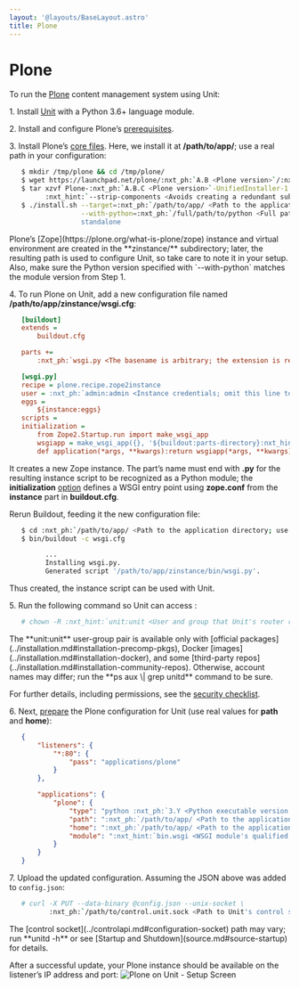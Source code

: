 ```yaml
---
layout: '@layouts/BaseLayout.astro'
title: Plone
---
```

# Plone

To run the [Plone](https://plone.org) content management system using Unit:

1\. Install [Unit](../installation.md#installation-precomp-pkgs) with a Python 3.6+ language module.

2\. Install and configure Plone’s [prerequisites](https://docs.plone.org/manage/installing/requirements.html).

3\. Install Plone’s [core files](https://docs.plone.org/manage/installing/installation.html).  Here, we install it at **/path/to/app/**; use a real path in your configuration:

```bash
   $ mkdir /tmp/plone && cd /tmp/plone/
   $ wget https://launchpad.net/plone/:nxt_ph:`A.B <Plone version>`/:nxt_ph:`A.B.C <Plone version>`/+download/Plone-:nxt_ph:`A.B.C <Plone version>`-UnifiedInstaller-1.0.tgz
   $ tar xzvf Plone-:nxt_ph:`A.B.C <Plone version>`-UnifiedInstaller-1.0.tgz  \
         :nxt_hint:`--strip-components <Avoids creating a redundant subdirectory>`=1
   $ ./install.sh --target=:nxt_ph:`/path/to/app/ <Path to the application directory; use a real path in your configuration>`  \
                  --with-python=:nxt_ph:`/full/path/to/python <Full pathname of the Python executable used to create Plone's virtual environment>`  \
                  standalone
```

<Note type="note">
Plone’s [Zope](https://plone.org/what-is-plone/zope) instance and virtual environment are created in the **zinstance/** subdirectory; later, the resulting path is used to configure Unit, so take care to note it in your setup. Also, make sure the Python version specified with `--with-python` matches the module version from Step 1.
</Note>

4\. To run Plone on Unit, add a new configuration file named **/path/to/app/zinstance/wsgi.cfg**:

```cfg
   [buildout]
   extends =
       buildout.cfg

   parts +=
       :nxt_ph:`wsgi.py <The basename is arbitrary; the extension is required to make the resulting Python module discoverable>`

   [wsgi.py]
   recipe = plone.recipe.zope2instance
   user = :nxt_ph:`admin:admin <Instance credentials; omit this line to configure them interactively>`
   eggs =
       ${instance:eggs}
   scripts =
   initialization =
       from Zope2.Startup.run import make_wsgi_app
       wsgiapp = make_wsgi_app({}, '${buildout:parts-directory}:nxt_hint:`/instance/etc/zope.conf <Path to the Zope instance's configuration>`')
       def application(*args, **kwargs):return wsgiapp(*args, **kwargs)
```

It creates a new Zope instance.  The part’s name must end with **.py** for the resulting instance script to be recognized as a Python module; the **initialization** [option](https://pypi.org/project/plone.recipe.zope2instance/#common-options) defines a WSGI entry point using **zope.conf** from the **instance** part in **buildout.cfg**.

Rerun Buildout, feeding it the new configuration file:

```bash
   $ cd :nxt_ph:`/path/to/app/ <Path to the application directory; use a real path in your configuration>`zinstance/
   $ bin/buildout -c wsgi.cfg

         ...
         Installing wsgi.py.
         Generated script '/path/to/app/zinstance/bin/wsgi.py'.
```

Thus created, the instance script can be used with Unit.

5\. Run the following command so Unit can access :

```bash
   # chown -R :nxt_hint:`unit:unit <User and group that Unit's router runs as by default>` :nxt_ph:`/path/to/app/ <Path to the application files such as /data/www/app/; use a real path in your commands>`
```

<Note type="note">
The **unit:unit** user-group pair is available only with [official packages](../installation.md#installation-precomp-pkgs), Docker [images](../installation.md#installation-docker), and some [third-party repos](../installation.md#installation-community-repos). Otherwise, account names may differ; run the **ps aux \| grep unitd** command to be sure.
</Note>

For further details, including permissions, see the [security checklist](security.md#security-apps).

6\. Next, [prepare](../configuration.md#configuration-python) the Plone configuration for Unit (use real values for **path** and **home**):

```json
   {
       "listeners": {
           "*:80": {
               "pass": "applications/plone"
           }
       },

       "applications": {
           "plone": {
               "type": "python :nxt_ph:`3.Y <Python executable version used to install Plone>`",
               "path": ":nxt_ph:`/path/to/app/ <Path to the application directory; use a real path in your configuration>`zinstance/",
               "home": ":nxt_ph:`/path/to/app/ <Path to the application directory; use a real path in your configuration>`zinstance/",
               "module": ":nxt_hint:`bin.wsgi <WSGI module's qualified name with extension omitted>`"
           }
       }
   }
```

7\. Upload the updated configuration.  Assuming the JSON above was added to `config.json`:

```bash
   # curl -X PUT --data-binary @config.json --unix-socket \
          :nxt_ph:`/path/to/control.unit.sock <Path to Unit's control socket in your installation>` :nxt_hint:`http://localhost/config/ <Path to the config section in Unit's control API>`
```

<Note type="note">
The [control socket](../controlapi.md#configuration-socket) path may vary; run **unitd -h** or see [Startup and Shutdown](source.md#source-startup) for details.
</Note>

After a successful update, your Plone instance should be available on the listener’s IP address and port: ![Plone on Unit - Setup Screen](/plone.png)